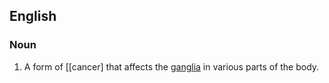 ==English==

===Noun===
{{wikipedia}}
{{en-noun}}

#{{medicine}} A form of [[cancer] that affects the [[ganglia]] in various parts of the body.